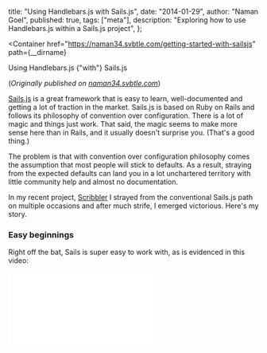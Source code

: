   title: "Using Handlebars.js with Sails.js",
  date: "2014-01-29",
  author: "Naman Goel",
  published: true,
  tags: ["meta"],
  description: "Exploring how to use Handlebars.js within a Sails.js project",
};



<Container
  href="https://naman34.svbtle.com/getting-started-with-sailsjs"
  path={__dirname}
>
  <Word scale={87}>Using</Word>
  <Word scale={233}>Handlebars.js</Word>
  <Word scale={48} italic>
    {"with"}
  </Word>
  <Word scale={123}>Sails.js</Word>
</Container>

(_Originally published on [naman34.svbtle.com](https://naman34.svbtle.com/getting-started-with-sailsjs)_)

[Sails.js](http://sailsjs.org/) is a great framework that is easy to learn, well-documented and getting a lot of traction in the market. Sails.js is based on Ruby on Rails and follows its philosophy of convention over configuration. There is a lot of magic and things just work. That said, the magic seems to make more sense here than in Rails, and it usually doesn't surprise you. (That's a good thing.)

The problem is that with convention over configuration philosophy comes the assumption that most people will stick to defaults. As a result, straying from the expected defaults can land you in a lot unchartered territory with little community help and almost no documentation.

In my recent project, [Scribbler](http://scribbler.co) I strayed from the conventional Sails.js path on multiple occasions and after much strife, I emerged victorious. Here's my story.

### Easy beginnings

Right off the bat, Sails is super easy to work with, as is evidenced in this video:


<IFrame
  aspectRatio={16 / 9}
  width={560}
  height={315}
  src="//www.youtube.com/embed/GK-tFvpIR7c"
  frameBorder="0"
  allowFullScreen
/>

Installing Sails is super-easy:

```bash
sudo npm install -g sails
```

Creating a new project is equally easy:

```bash
sails new projectName
```

And so is generating models and controllers:

```bash
sails generate modelName
```

And boom, you have a working model with a full REST API without a single line of code. This makes starting work on actual code really fast, and all but eliminates boilerplate. But this is also when you start to notice the assumptions made by Sails on your behalf.

### Preprocessing CSS and Compiling Javascript

Sails, by default expects you to use Less for your CSS. I wanted to use Stylus. Also, Sails expects you to use no module system and just concat your javascript files, and I wanted to use Browserify.

Now, the good news is that Sails.js uses Grunt to manage these tasks. No, Express middleware to mess with. Just, tweak the Gruntfile to replace the relevant tasks with your own preferences. A simple search for a Grunt plug-in will get you up and running in an hour, if not minutes.

### Templating Engine

This is where things get more complicated. Depending on which Sails version you're on, you may or may not be able to change the tempting engine after creating a project. If you're on the latest version, it shouldn't be a problem, but if you're starting a new project you can probably save some time. Sails, uses EJS templates by default. They can be good for flexibility, but can also lead to bad code, and a lot of errors.

Personally, I prefer using a logic less tempting engine like Mustache or Handlebars. Getting started with Handlebars is pretty simple:

```bash
sails new projectName --template=handlebars
```

Now, in older versions of Sails, this would use the HBS templating engine made for express. There would still be a layout file, and all the other files would have an .hbs extension.

In newer versions, Sails has opted for a tweaked version of consolidate.js and the command above no longer uses HBS, when you say handlebars. The config/views.js file now says handlebars, not hbs. Layout file support is now gone. Plus, as a small bug, it may still generate template files with the .hbs extension.

The solution for that last problem is easy, just rename the files.

The solution for the lack of layout file is more complicated. The Handlebars way of doing things is to use partials. This is a good thing, as it gives you more flexibility, and makes your code DRYer.

That said, the problem is that you can't just put partials in the same folder and access them in your templates. Code like this...

```handlebars
{{> header}}
//Other template code
```

... fails to find the partials header, even if a file named header.handlebars is in the same location.

The trick is to mention the location partials in your controllers. Whenever you call res.render or res.view, the data should contain a key called partials with all the partial names pointing to their relative files addresses. For example if you a have file template.js and all its partials in a folder called partials, you'll need to use some code like this:

```javascript
var data;
data.partials = {
  header: "partials/header",
  footer: "partials/footer", // ... other used partials
};

res.view(data);
```

This may not be the most ideal or clean solution, but apart from hacking the Sails.js core, this is your best bet.

### Conculsion

Sails.js is still in its early days. Scribbler used crash daily, until I updated Sails to the latest version (which brought the whole HBS to Handlebars issue for me). Despite that, Sails has some really good ideas and design principles and can be the next great framework to build great projects with.

The conventions can sometimes get in your way, but tailoring it to your needs is not only possible, but relatively easy.

Go ahead and give it a try. Build the world something great!
